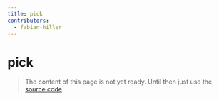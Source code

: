 ```yaml
---
title: pick
contributors:
  - fabian-hiller
---
```


# pick

> The content of this page is not yet ready. Until then just use the [source code](https://github.com/fabian-hiller/valibot/blob/main/library/src/methods/pick/pick.ts).
